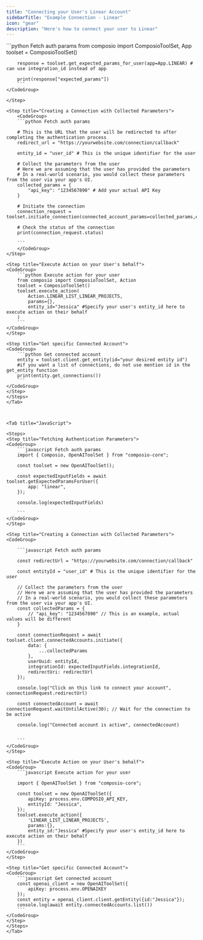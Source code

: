 ```yaml
---
title: "Connecting your User's Linear Account"
sidebarTitle: "Example Connection - Linear"
icon: "gear"
description: "Here's how to connect your user to Linear"
---
```


<Tabs>
    <Tab title="Python">
    <Steps>
    <Step title="Fetching Authentication Parameters">
    <CodeGroup>
        ```python Fetch auth params 
        from composio import ComposioToolSet, App
        toolset = ComposioToolSet()

        response = toolset.get_expected_params_for_user(app=App.LINEAR) # can use integration_id instead of app

        print(response["expected_params"])
        ```
    </CodeGroup>

    </Step>

    <Step title="Creating a Connection with Collected Parameters">
        <CodeGroup>
        ```python Fetch auth params 

        # This is the URL that the user will be redirected to after completing the authentication process
        redirect_url = "https://yourwebsite.com/connection/callback"

        entity_id = "user_id" # This is the unique identifier for the user

        # Collect the parameters from the user
        # Here we are assuming that the user has provided the parameters
        # In a real-world scenario, you would collect these parameters from the user via your app's UI.
        collected_params = {
            "api_key": "1234567890" # Add your actual API Key
        }

        # Initiate the connection
        connection_request = toolset.initiate_connection(connected_account_params=collected_params,entity_id=entity_id,app=App.LINEAR,redirect_url=redirect_url)

        # Check the status of the connection
        print(connection_request.status)

        ```
        </CodeGroup>
    </Step>

    <Step title="Execute Action on your User's behalf">
    <CodeGroup>
        ```python Execute action for your user
        from composio import ComposioToolSet, Action
        toolset = ComposioToolSet()
        toolset.execute_action(
            Action.LINEAR_LIST_LINEAR_PROJECTS,
            params={},
            entity_id="Jessica" #Specify your user's entity_id here to execute action on their behalf
        )
        ```
    </CodeGroup>
    </Step>

    <Step title="Get specific Connected Account">
    <CodeGroup>
        ```python Get connected account
        entity = toolset.client.get_entity(id="your desired entity id")
        #if you want a list of connections, do not use mention id in the get_entity function
        print(entity.get_connections())
        ```
    </CodeGroup>
    </Step>
    </Steps>
    </Tab>



    <Tab title="JavaScript">

    <Steps>
    <Step title="Fetching Authentication Parameters">
    <CodeGroup>
        ```javascript Fetch auth params 
        import { Composio, OpenAIToolSet } from "composio-core";

        const toolset = new OpenAIToolSet();

        const expectedInputFields = await toolset.getExpectedParamsForUser({
            app: "linear",
        });

        console.log(expectedInputFields)

        ```
    </CodeGroup>
    </Step>

    <Step title="Creating a Connection with Collected Parameters">
    <CodeGroup>

        ```javascript Fetch auth params 

        const redirectUrl = "https://yourwebsite.com/connection/callback"

        const entityId = "user_id" # This is the unique identifier for the user

        // Collect the parameters from the user
        // Here we are assuming that the user has provided the parameters
        // In a real-world scenario, you would collect these parameters from the user via your app's UI.
        const collectedParams = {
            // "api_key": "1234567890" // This is an example, actual values will be different
        }

        const connectionRequest = await toolset.client.connectedAccounts.initiate({
            data: {
                ...collectedParams
            },
            userUuid: entityId,
            integrationId: expectedInputFields.integrationId, 
            redirectUri: redirectUrl
        });

        console.log("Click on this link to connect your account", connectionRequest.redirectUrl)

        const connectedAccount = await connectionRequest.waitUntilActive(30); // Wait for the connection to be active

        console.log("Connected account is active", connectedAccount)


        ```
    </CodeGroup>
    </Step>

    <Step title="Execute Action on your User's behalf">
    <CodeGroup>
        ```javascript Execute action for your user

        import { OpenAIToolSet } from "composio-core";

        const toolset = new OpenAIToolSet({
            apiKey: process.env.COMPOSIO_API_KEY,
            entityId: "Jessica",
        });
        toolset.execute_action({
            'LINEAR_LIST_LINEAR_PROJECTS',
            params:{},
            entity_id:"Jessica" #Specify your user's entity_id here to execute action on their behalf
        })
        ```
    </CodeGroup>
    </Step>

    <Step title="Get specific Connected Account">
    <CodeGroup>
        ```javascript Get connected account
        const openai_client = new OpenAIToolSet({
            apiKey: process.env.OPENAIKEY
        });
        const entity = openai_client.client.getEntity({id:"Jessica"});
        console.log(await entity.connectedAccounts.list())
        ```
    </CodeGroup>
    </Step>
    </Steps>
    </Tab>
</Tabs>


